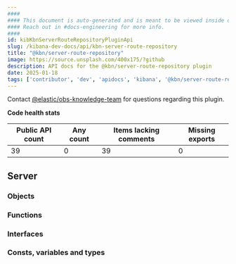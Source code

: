 ```yaml
---
####
#### This document is auto-generated and is meant to be viewed inside our experimental, new docs system.
#### Reach out in #docs-engineering for more info.
####
id: kibKbnServerRouteRepositoryPluginApi
slug: /kibana-dev-docs/api/kbn-server-route-repository
title: "@kbn/server-route-repository"
image: https://source.unsplash.com/400x175/?github
description: API docs for the @kbn/server-route-repository plugin
date: 2025-01-18
tags: ['contributor', 'dev', 'apidocs', 'kibana', '@kbn/server-route-repository']
---
```




Contact [@elastic/obs-knowledge-team](https://github.com/orgs/elastic/teams/obs-knowledge-team) for questions regarding this plugin.

**Code health stats**

| Public API count  | Any count | Items lacking comments | Missing exports |
|-------------------|-----------|------------------------|-----------------|
| 39 | 0 | 39 | 0 |

## Server

### Objects
<DocDefinitionList data={kbnServerRouteRepositoryObj.server.objects}/>

### Functions
<DocDefinitionList data={kbnServerRouteRepositoryObj.server.functions}/>

### Interfaces
<DocDefinitionList data={kbnServerRouteRepositoryObj.server.interfaces}/>

### Consts, variables and types
<DocDefinitionList data={kbnServerRouteRepositoryObj.server.misc}/>

